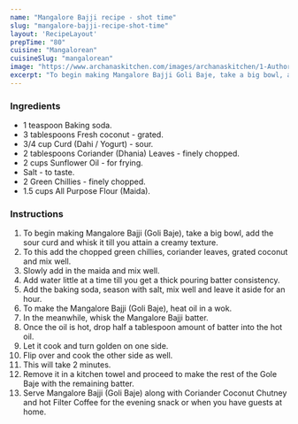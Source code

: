 ---
name: "Mangalore Bajji recipe - shot time"
slug: "mangalore-bajji-recipe-shot-time"
layout: 'RecipeLayout'
prepTime: "80"
cuisine: "Mangalorean"
cuisineSlug: "mangalorean"
image: "https://www.archanaskitchen.com/images/archanaskitchen/1-Author/nithya.anantham/Mangalore_Bajji_Gole_Baje.jpg"
excerpt: "To begin making Mangalore Bajji Goli Baje, take a big bowl, add the sour curd and whisk it till you attain a creamy texture"
---

### Ingredients

- 1 teaspoon Baking soda.
- 3 tablespoons Fresh coconut - grated.
- 3/4 cup Curd (Dahi / Yogurt) - sour.
- 2 tablespoons Coriander (Dhania) Leaves - finely chopped.
- 2 cups Sunflower Oil - for frying.
- Salt - to taste.
- 2 Green Chillies - finely chopped.
- 1.5 cups All Purpose Flour (Maida).

### Instructions

1. To begin making Mangalore Bajji (Goli Baje), take a big bowl, add the sour curd and whisk it till you attain a creamy texture.
1. To this add the chopped green chillies, coriander leaves, grated coconut and mix well.
1. Slowly add in the maida and mix well.
1. Add water little at a time till you get a thick pouring batter consistency.
1. Add the baking soda, season with salt, mix well and leave it aside for an hour.
1. To make the Mangalore Bajji (Goli Baje), heat oil in a wok.
1. In the meanwhile, whisk the Mangalore Bajji batter.
1. Once the oil is hot, drop half a tablespoon amount of batter into the hot oil.
1. Let it cook and turn golden on one side.
1. Flip over and cook the other side as well.
1. This will take 2 minutes.
1. Remove it in a kitchen towel and proceed to make the rest of the Gole Baje with the remaining batter.
1. Serve Mangalore Bajji (Goli Baje) along with Coriander Coconut Chutney and hot Filter Coffee for the evening snack or when you have guests at home.
